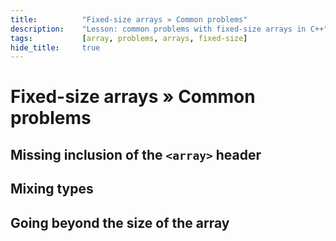 ```yaml
---
title:			"Fixed-size arrays » Common problems"
description:	"Lesson: common problems with fixed-size arrays in C++"
tags:			[array, problems, arrays, fixed-size]
hide_title:		true
---
```


<!-- Presets -->

<NotFinished />

# Fixed-size arrays » Common problems

## Missing inclusion of the `<array>` header

<ImproveSection />

## Mixing types

<ImproveSection />

## Going beyond the size of the array

<ImproveSection />
